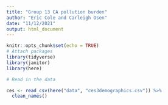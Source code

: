 ```yaml
---
title: "Group 13 CA pollution burden"
author: "Eric Cole and Carleigh Osen"
date: "11/12/2021"
output: html_document
---
```


```r
knitr::opts_chunk$set(echo = TRUE)
# Attach packages
library(tidyverse)
library(janitor)
library(here)
```

```r
# Read in the data

ces <- read_csv(here("data", "ces3demographics.csv")) %>% 
  clean_names()
```

